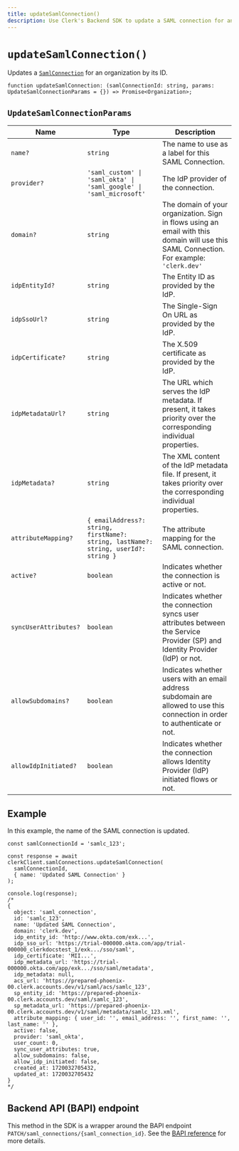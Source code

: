 ```yaml
---
title: updateSamlConnection()
description: Use Clerk's Backend SDK to update a SAML connection for an organization.
---
```


# `updateSamlConnection()`

Updates a [`SamlConnection`](/docs/references/backend/types/saml-connection) for an organization by its ID.

```tsx
function updateSamlConnection: (samlConnectionId: string, params: UpdateSamlConnectionParams = {}) => Promise<Organization>;
```

## `UpdateSamlConnectionParams`

| Name | Type | Description |
| --- | --- | --- |
| `name?` | `string` | The name to use as a label for this SAML Connection. |
| `provider?` | `'saml_custom' \| 'saml_okta' \| 'saml_google' \| 'saml_microsoft'` | The IdP provider of the connection. |
| `domain?` | `string` | The domain of your organization. Sign in flows using an email with this domain will use this SAML Connection. For example: `'clerk.dev'` |
| `idpEntityId?` | `string` | The Entity ID as provided by the IdP. |
| `idpSsoUrl?` | `string` | The Single-Sign On URL as provided by the IdP. |
| `idpCertificate?` | `string` | The X.509 certificate as provided by the IdP. |
| `idpMetadataUrl?` | `string` | The URL which serves the IdP metadata. If present, it takes priority over the corresponding individual properties. |
| `idpMetadata?` | `string` | The XML content of the IdP metadata file. If present, it takes priority over the corresponding individual properties. |
| `attributeMapping?` | `{ emailAddress?: string, firstName?: string, lastName?: string, userId?: string }` | The attribute mapping for the SAML connection. |
| `active?` | `boolean` | Indicates whether the connection is active or not. |
| `syncUserAttributes?` | `boolean` | Indicates whether the connection syncs user attributes between the Service Provider (SP) and Identity Provider (IdP) or not. |
| `allowSubdomains?` | `boolean` | Indicates whether users with an email address subdomain are allowed to use this connection in order to authenticate or not. |
| `allowIdpInitiated?` | `boolean` | Indicates whether the connection allows Identity Provider (IdP) initiated flows or not. |

## Example

In this example, the name of the SAML connection is updated.

```tsx {{ mark: [[3,6], 13]}}
const samlConnectionId = 'samlc_123';

const response = await clerkClient.samlConnections.updateSamlConnection(
  samlConnectionId,
  { name: 'Updated SAML Connection' }
);

console.log(response);
/*
{
  object: 'saml_connection',
  id: 'samlc_123',
  name: 'Updated SAML Connection',
  domain: 'clerk.dev',
  idp_entity_id: 'http://www.okta.com/exk...',
  idp_sso_url: 'https://trial-000000.okta.com/app/trial-000000_clerkdocstest_1/exk.../sso/saml',
  idp_certificate: 'MII...',
  idp_metadata_url: 'https://trial-000000.okta.com/app/exk.../sso/saml/metadata',
  idp_metadata: null,
  acs_url: 'https://prepared-phoenix-00.clerk.accounts.dev/v1/saml/acs/samlc_123',
  sp_entity_id: 'https://prepared-phoenix-00.clerk.accounts.dev/saml/samlc_123',
  sp_metadata_url: 'https://prepared-phoenix-00.clerk.accounts.dev/v1/saml/metadata/samlc_123.xml',
  attribute_mapping: { user_id: '', email_address: '', first_name: '', last_name: '' },
  active: false,
  provider: 'saml_okta',
  user_count: 0,
  sync_user_attributes: true,
  allow_subdomains: false,
  allow_idp_initiated: false,
  created_at: 1720032705432,
  updated_at: 1720032705432
}
*/
```

## Backend API (BAPI) endpoint

This method in the SDK is a wrapper around the BAPI endpoint `PATCH/saml_connections/{saml_connection_id}`. See the [BAPI reference](https://clerk.com/docs/reference/backend-api/tag/SAML-Connections#operation/UpdateSAMLConnection) for more details.
